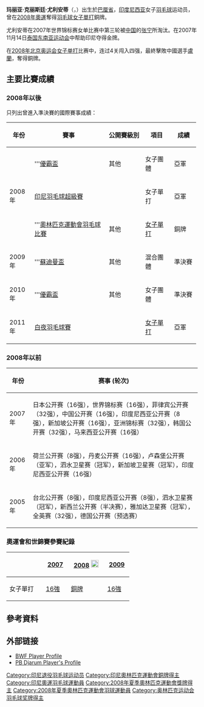 {{noteTA|G1=Badminton}}
{{Infobox Badminton player
| image = 
| playername              = 玛丽亚·克丽斯廷·尤利安蒂<br>Maria Kristin Yulianti
| caption                 = 
| birth_name              = 
| date_of_birth           = {{birth date and age|1985|6|25}}<ref name="Sports-Reference">{{en}}{{cite web|title=Biography - Maria Yulianti|url=https://www.sports-reference.com/olympics/athletes/yu/maria-yulianti-1.html|publisher=Sports-Reference.com|accessdate=2017-10-11|archive-url=https://web.archive.org/web/20120501083139/http://www.sports-reference.com/olympics/athletes/yu/maria-yulianti-1.html|archive-date=2012-05-01|dead-url=yes}}</ref>
| place_of_birth          = {{INA}}[[巴厘岛|巴厘省]]{{link-en|图班|Tuban}}<ref name="Sports-Reference"/>
| residence               =
| height                  = {{height|m=1.67}}<ref name="Sports-Reference"/>
| weight                  = {{weight|kg=53}}<ref name="Sports-Reference"/>
| handedness              = 右手
| country                 = {{INA}}
| coach                   = 
| event                   = 女子单打
| highest_ranking         = 
| date_of_highest_ranking = 
| current_ranking         = 現已退役
| date_of_current_ranking = 
| bwf_profile             = 21D923CD-35CD-4265-9DE2-73E7D130DCE3
| bwf_id                  = 14711
}}
{{MedalTableTop}}
{{MedalSport | 女子[[羽毛球|羽毛球]]}}
{{MedalCountry | {{INA}}}}
{{MedalCompetition | [[夏季奧林匹克運動會|夏季奧林匹克運動會]]}}
{{MedalBronze  | [[2008年夏季奧林匹克運動會|2008年 北京]] | [[2008年夏季奧林匹克運動會羽毛球比賽|女子單打]]}}
{{MedalCompetition | [[尤伯杯|尤伯杯]]}}
{{MedalSilver| [[2008年優霸盃|2008年 雅加達]] | [[2008年優霸盃|女子團體]]}}
{{MedalBronze | [[2010年優霸盃|2010年 吉隆坡]] | [[2010年優霸盃|女子團體]]}}
{{MedalCompetition | [[蘇迪曼盃|蘇迪曼盃]]}}
{{MedalBronze| [[2009年蘇迪曼盃|2009年 廣州]] | [[2009年蘇迪曼盃|混合團體]]}}
{{MedalBottom}}
'''玛丽亚·克丽斯廷·尤利安蒂'''（{{lang-id|Maria Kristin Yulianti}}，{{bd|1985年|6月2日}}）出生於[[巴厘岛|巴厘省]]{{link-en|图班|Tuban}}，[[印度尼西亚|印度尼西亚]]女子[[羽毛球|羽毛球]]运动员，曾在[[2008年奧運|2008年奧運]]奪得[[2008年夏季奧林匹克運動會羽毛球比賽|羽毛球]][[2008年夏季奧林匹克運動會羽毛球女子單打比賽|女子單打]]銅牌。

尤利安蒂在2007年世界锦标赛女单比赛中第三轮被[[中国|中国]]的[[张宁_(羽毛球运动员)|张宁]]所淘汰。在2007年11月14日[[泰国|泰国]][[东南亚运动会|东南亚运动会]]中帮助印尼夺得金牌。

在[[2008年北京奥运会|2008年北京奥运会]][[2008年夏季奧林匹克運動會羽毛球女子單打比賽|女子单打]]比赛中，连过4关闯入四强，最終擊敗中國選手[[盧蘭|盧蘭]]，奪得銅牌。

==主要比賽成績==
===2008年以後===
只列出曾進入準決賽的國際賽事成績：
{| class=wikitable style="text-align:center; font-size:small;" 
!width="50"|年份
!width="180"|賽事
!width="80"|公開賽級別
!width="60"|項目
!width="50"|成績
|-
!rowspan="3"|2008年
|'''[[2008年優霸盃|優霸盃]]
|其他
|女子團體
|bgcolor="silver"|亞軍
|-
|[[2008年印度尼西亞羽毛球超級賽|印尼羽毛球超級賽]]
|{{BWFSS}}
|女子單打
|bgcolor="silver"|亞軍
|-
|'''[[2008年夏季奧林匹克運動會羽毛球比賽|奧林匹克運動會羽毛球比賽]]
|其他
|[[2008年夏季奧林匹克運動會羽毛球女子單打比賽|女子單打]]
|bgcolor="#b8860b"|銅牌
|-
!rowspan="1"|2009年
|'''[[2009年蘇迪曼盃|蘇迪曼盃]]
|其他
|混合團體
|bgcolor="#b8860b"|準決賽
|-
!rowspan="1"|2010年
|'''[[2010年優霸盃|優霸盃]]
|其他
|女子團體
|bgcolor="#b8860b"|準決賽
|-
!rowspan="1"|2011年
|[[2011年白夜羽毛球賽|白夜羽毛球賽]]
|{{BWFIC}}
|[[2008年夏季奧林匹克運動會羽毛球女子單打比賽|女子單打]]
|bgcolor="silver"|亞軍
|}
{{BWF賽事級別索引/2007}}

===2008年以前===
{| class=wikitable
!年份
!赛事 (轮次)
|-
|2007年
|日本公开赛（16强），世界锦标赛（16强），菲律宾公开赛（32强），中国公开赛（16强），印度尼西亚公开赛（8强），新加坡公开赛（16强），亚洲锦标赛（32强），韩国公开赛（32强），马来西亚公开赛（16强）
|-
|2006年
|荷兰公开赛（8强），丹麦公开赛（16强），卢森堡公开赛（亚军），泗水卫星赛（冠军），新加坡卫星赛（冠军），印度尼西亚公开赛（16强）
|-
|2005年
|台北公开赛（8强），印度尼西亚公开赛（8强），泗水卫星赛（冠军），新西兰公开赛（半决赛），雅加达卫星赛（冠军），全英赛（32强），德国公开赛（预选赛）
|}

===奧運會和世錦賽參賽紀錄===
{| class=wikitable style="text-align:center; font-size:small;" 
!
!width="50"|[[2007年世界羽毛球錦標賽|2007]]
!width="80"|[[2008年夏季奧林匹克運動會羽毛球比賽|2008]] [[File:Olympic_rings_without_rims.svg|20px]]
!width="50"|[[2009年世界羽毛球錦標賽|2009]]
|-
!width="80"|女子單打
|[[2007年世界羽毛球錦標賽女子單打項目|16強]]
|bgcolor="#b8860b"|{{bronze03}} [[2008年夏季奧林匹克運動會羽毛球女子單打比賽|銅牌]]
|[[2009年世界羽毛球錦標賽女子單打項目|16強]]
|}

==參考資料==
{{reflist}}

==外部链接==
*[https://web.archive.org/web/20071026065741/http://www.internationalbadminton.org/playerinfo.asp?playerid=14711 BWF Player Profile]
*[https://web.archive.org/web/20071220195534/http://www.pbdjarum.com/profil/view/22 PB Djarum Player's Profile]

{{DEFAULTSORT:Yulianti, Maria Kristin}}
[[Category:印尼退役羽毛球运动员|Category:印尼退役羽毛球运动员]]
[[Category:印尼奧林匹克運動會銅牌得主|Category:印尼奧林匹克運動會銅牌得主]]
[[Category:印尼奧運羽毛球運動員|Category:印尼奧運羽毛球運動員]]
[[Category:2008年夏季奧林匹克運動會獎牌得主|Category:2008年夏季奧林匹克運動會獎牌得主]]
[[Category:2008年夏季奧林匹克運動會羽球運動員|Category:2008年夏季奧林匹克運動會羽球運動員]]
[[Category:奥林匹克运动会羽毛球奖牌得主|Category:奥林匹克运动会羽毛球奖牌得主]]